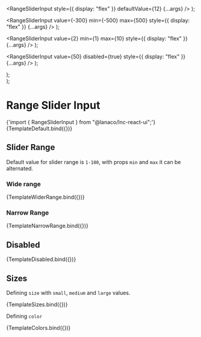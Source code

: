
<Meta title="Basic Inputs/Range Slider Input" component={RangeSliderInput} />

  <RangeSliderInput style={{ display: "flex" }} defaultValue={12} {...args} />
);

  <RangeSliderInput
    value={-300}
    min={-500}
    max={500}
    style={{ display: "flex" }}
    {...args}
  />
);

  <RangeSliderInput
    value={2}
    min={1}
    max={10}
    style={{ display: "flex" }}
    {...args}
  />
);

  <RangeSliderInput
    value={50}
    disabled={true}
    style={{ display: "flex" }}
    {...args}
  />
);

  <div style={{ display: "flex", flexDirection: "column", gap: "20px" }}>
    <RangeSliderInput {...args} size="small" />
    <RangeSliderInput {...args} size="medium" />
    <RangeSliderInput {...args} size="large" />
  </div>
);

  <div style={{ display: "flex", flexDirection: "column", gap: "15px" }}>
    <RangeSliderInput {...args} color="primary" />
    <RangeSliderInput {...args} color="secondary" />
    <RangeSliderInput {...args} color="success" />
    <RangeSliderInput {...args} color="warning" />
    <RangeSliderInput {...args} color="danger" />
    <RangeSliderInput {...args} color="information" />
  </div>
);

# Range Slider Input

<SyntaxHighlighter language="jsx" style={nord}>
  {'import { RangeSliderInput } from "@lanaco/lnc-react-ui";'}
</SyntaxHighlighter>

<Canvas>
  <Story name="Default" args={{}}>
    {TemplateDefault.bind({})}
  </Story>
</Canvas>

<ArgsTable story="Default" />

## Slider Range

Default value for slider range is `1-100`, with props `min` and `max` it can be alternated.

### Wide range

<Canvas withSource="open">
  <Story name="Wide Range" args={{}}>
    {TemplateWiderRange.bind({})}
  </Story>
</Canvas>

### Narrow Range

<Canvas withSource="open">
  <Story
    name="Narrow Range"
    args={{
      value: 2,
      min: 1,
      max: 10,
    }}
  >
    {TemplateNarrowRange.bind({})}
  </Story>
</Canvas>

## Disabled

<Canvas>
  <Story
    name="Disabled"
    args={{
      disabled: true,
      value: 50,
    }}
  >
    {TemplateDisabled.bind({})}
  </Story>
</Canvas>

## Sizes

Defining `size` with `small`, `medium` and `large` values.

<Canvas>
  <Story
    name="Sizes"
    args={{
      value: 50,
    }}
  >
    {TemplateSizes.bind({})}
  </Story>
</Canvas>

Defining `color`

<Canvas>
  <Story
    name="Colors"
    args={{
      value: 50,
    }}
  >
    {TemplateColors.bind({})}
  </Story>
</Canvas>
